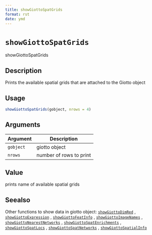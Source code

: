 ```yaml
--- 
title: showGiottoSpatGrids 
format: rst 
date: ymd 
--- 
```

# `showGiottoSpatGrids`

showGiottoSpatGrids


## Description

Prints the available spatial grids that are attached to the Giotto object


## Usage

```r
showGiottoSpatGrids(gobject, nrows = 4)
```


## Arguments

Argument      |Description
------------- |----------------
`gobject`     |     giotto object
`nrows`     |     number of rows to print


## Value

prints name of available spatial grids


## Seealso

Other functions to show data in giotto object:
 [`showGiottoDimRed`](#showgiottodimred) ,
 [`showGiottoExpression`](#showgiottoexpression) ,
 [`showGiottoFeatInfo`](#showgiottofeatinfo) ,
 [`showGiottoImageNames`](#showgiottoimagenames) ,
 [`showGiottoNearestNetworks`](#showgiottonearestnetworks) ,
 [`showGiottoSpatEnrichments`](#showgiottospatenrichments) ,
 [`showGiottoSpatLocs`](#showgiottospatlocs) ,
 [`showGiottoSpatNetworks`](#showgiottospatnetworks) ,
 [`showGiottoSpatialInfo`](#showgiottospatialinfo)


